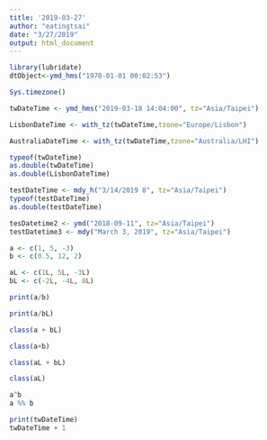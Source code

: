 ```yaml
---
title: '2019-03-27'
author: "eatingtsai"
date: "3/27/2019"
output: html_document
---
```


```r
library(lubridate)
dtObject<-ymd_hms("1970-01-01 00:02:53") 
```
```r
Sys.timezone()
```


```r
twDateTime <- ymd_hms("2019-03-18 14:04:00", tz="Asia/Taipei")

LisbonDateTime <- with_tz(twDateTime,tzone="Europe/Lisbon")

AustraliaDateTime <- with_tz(twDateTime,tzone="Australia/LHI")
```

```r
typeof(twDateTime)
as.double(twDateTime)
as.double(LisbonDateTime)
```

```r
testDateTime <- mdy_h("3/14/2019 8", tz="Asia/Taipei")
typeof(testDateTime)
as.double(testDateTime)
```

```r
tesDatetime2 <- ymd("2018-09-11", tz="Asia/Taipei")
testDatetime3 <- mdy("March 3, 2019", tz="Asia/Taipei")
```

```r
a <- c(1, 5, -3)
b <- c(0.5, 12, 2)

aL <- c(1L, 5L, -3L)
bL <- c(-2L, -4L, 8L)

print(a/b)

print(a/bL)

class(a + bL)

class(a+b)

class(aL + bL)

class(aL)

a^b
a %% b
```

```r
print(twDateTime)
twDateTime + 1
```


